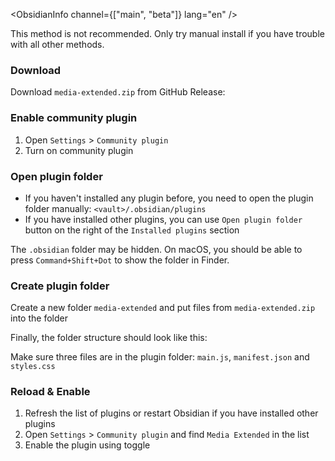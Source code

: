 
<ObsidianInfo channel={["main", "beta"]} lang="en" />

<Callout type="warning">
  This method is not recommended. Only try manual install if you have trouble
  with all other methods.
</Callout>

<Steps>

### Download

Download `media-extended.zip` from GitHub Release: <ReleaseLink />

### Enable community plugin

1. Open `Settings` > `Community plugin`
2. Turn on community plugin

### Open plugin folder

- If you haven't installed any plugin before, you need to open the plugin folder manually: `<vault>/.obsidian/plugins`
- If you have installed other plugins, you can use `Open plugin folder` button on the right of the `Installed plugins` section

<Callout>

The `.obsidian` folder may be hidden. On macOS, you should be able to press `Command+Shift+Dot` to show the folder in Finder.

</Callout>

### Create plugin folder

Create a new folder `media-extended` and put files from `media-extended.zip` into the folder

Finally, the folder structure should look like this:

<FileTree>
  <FileTree.Folder name="<vault>/.obsidian/plugins" open>
    <FileTree.Folder name="media-extended" open>
      <FileTree.File name="main.js" />
      <FileTree.File name="manifest.json" />
      <FileTree.File name="styles.css" />
    </FileTree.Folder>
  </FileTree.Folder>
</FileTree>

Make sure three files are in the plugin folder: `main.js`, `manifest.json` and `styles.css`

### Reload & Enable

1. Refresh the list of plugins or restart Obsidian if you have installed other plugins
2. Open `Settings` > `Community plugin` and find `Media Extended` in the list
3. Enable the plugin using toggle

</Steps>
